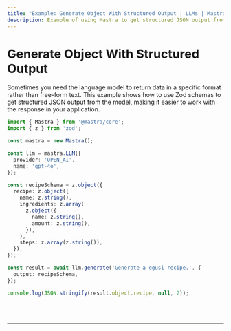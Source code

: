 ```yaml
---
title: "Example: Generate Object With Structured Output | LLMs | Mastra"
description: Example of using Mastra to get structured JSON output from a language model using Zod schemas.
---
```



# Generate Object With Structured Output

Sometimes you need the language model to return data in a specific format rather than free-form text. This example shows how to use Zod schemas to get structured JSON output from the model, making it easier to work with the response in your application.

```ts showLineNumbers copy
import { Mastra } from '@mastra/core';
import { z } from 'zod';

const mastra = new Mastra();

const llm = mastra.LLM({
  provider: 'OPEN_AI',
  name: 'gpt-4o',
});

const recipeSchema = z.object({
  recipe: z.object({
    name: z.string(),
    ingredients: z.array(
      z.object({
        name: z.string(),
        amount: z.string(),
      }),
    ),
    steps: z.array(z.string()),
  }),
});

const result = await llm.generate('Generate a egusi recipe.', {
  output: recipeSchema,
});

console.log(JSON.stringify(result.object.recipe, null, 2));
```

<br />
<br />
<hr className="dark:border-[#404040] border-gray-300" />
<br />
<br />
<GithubLink link={'https://github.com/mastra-ai/mastra/blob/main/examples/basics/llms/generate-object-structured'} />
